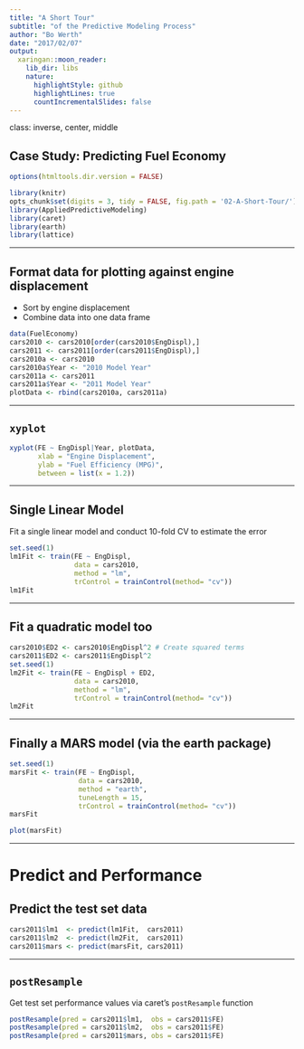 ```yaml
---
title: "A Short Tour"
subtitle: "of the Predictive Modeling Process"
author: "Bo Werth"
date: "2017/02/07"
output:
  xaringan::moon_reader:
    lib_dir: libs
    nature:
      highlightStyle: github
      highlightLines: true
      countIncrementalSlides: false
---
```

class: inverse, center, middle

## Case Study: Predicting Fuel Economy

```r
options(htmltools.dir.version = FALSE)
```

```r
library(knitr)
opts_chunk$set(digits = 3, tidy = FALSE, fig.path = '02-A-Short-Tour/')
library(AppliedPredictiveModeling)
library(caret)
library(earth)
library(lattice)
```

---

## Format data for plotting against engine displacement

- Sort by engine displacement
- Combine data into one data frame

```r
data(FuelEconomy)
cars2010 <- cars2010[order(cars2010$EngDispl),]
cars2011 <- cars2011[order(cars2011$EngDispl),]
cars2010a <- cars2010
cars2010a$Year <- "2010 Model Year"
cars2011a <- cars2011
cars2011a$Year <- "2011 Model Year"
plotData <- rbind(cars2010a, cars2011a)
```

---

## `xyplot`

```r
xyplot(FE ~ EngDispl|Year, plotData,
       xlab = "Engine Displacement",
       ylab = "Fuel Efficiency (MPG)",
       between = list(x = 1.2))
```

---

## Single Linear Model

Fit a single linear model and conduct 10-fold CV to estimate the error

```r
set.seed(1)
lm1Fit <- train(FE ~ EngDispl, 
                data = cars2010,
                method = "lm", 
                trControl = trainControl(method= "cv"))
lm1Fit
```

---

## Fit a quadratic model too

```r
cars2010$ED2 <- cars2010$EngDispl^2 # Create squared terms
cars2011$ED2 <- cars2011$EngDispl^2
set.seed(1)
lm2Fit <- train(FE ~ EngDispl + ED2, 
                data = cars2010,
                method = "lm", 
                trControl = trainControl(method= "cv"))
lm2Fit
```

---

## Finally a MARS model (via the earth package)

```r
set.seed(1)
marsFit <- train(FE ~ EngDispl, 
                 data = cars2010,
                 method = "earth",
                 tuneLength = 15,
                 trControl = trainControl(method= "cv"))
marsFit

plot(marsFit)
```

---

# Predict and Performance

## Predict the test set data

```r
cars2011$lm1  <- predict(lm1Fit,  cars2011)
cars2011$lm2  <- predict(lm2Fit,  cars2011)
cars2011$mars <- predict(marsFit, cars2011)
```

---

## `postResample`

Get test set performance values via caret's `postResample` function

```r
postResample(pred = cars2011$lm1,  obs = cars2011$FE)
postResample(pred = cars2011$lm2,  obs = cars2011$FE)
postResample(pred = cars2011$mars, obs = cars2011$FE)
```

